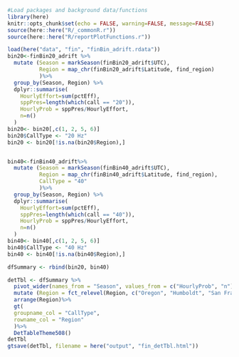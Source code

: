 
```r
#Load packages and background data/functions
library(here)
knitr::opts_chunk$set(echo = FALSE, warning=FALSE, message=FALSE)
source(here::here("R/_commonR.r"))
source(here::here("R/reportPlotFunctions.r"))
```

```r
load(here("data", "fin", "finBin_adrift.rdata"))
bin20<-finBin20_adrift %>%
  mutate (Season = markSeason(finBin20_adrift$UTC),
          Region = map_chr(finBin20_adrift$Latitude, find_region)
          )%>%
  group_by(Season, Region) %>%
  dplyr::summarise(
    HourlyEffort=sum(pctEff),
    sppPres=length(which(call == "20")),
    HourlyProb = sppPres/HourlyEffort,
    n=n()
  )
bin20<- bin20[,c(1, 2, 5, 6)]
bin20$CallType <- "20 Hz"
bin20 <- bin20[!is.na(bin20$Region),]


bin40<-finBin40_adrift%>%
  mutate (Season = markSeason(finBin40_adrift$UTC),
          Region = map_chr(finBin40_adrift$Latitude, find_region),
          CallType = "40"
          )%>%
  group_by(Season, Region) %>%
  dplyr::summarise(
    HourlyEffort=sum(pctEff),
    sppPres=length(which(call == "40")),
    HourlyProb = sppPres/HourlyEffort,
    n=n()
  )
bin40<- bin40[,c(1, 2, 5, 6)]
bin40$CallType <- "40 Hz"
bin40 <- bin40[!is.na(bin40$Region),]

dfSummary <- rbind(bin20, bin40)

detTbl <- dfSummary %>%
  pivot_wider(names_from = "Season", values_from = c("HourlyProb", "n"))%>%
  mutate (Region = fct_relevel(Region, c("Oregon", "Humboldt", "San Francisco", "Morro Bay")))%>%
  arrange(Region)%>%
  gt(
  groupname_col = "CallType",
  rowname_col = "Region"
  )%>%
  DetTableTheme508()
detTbl
gtsave(detTbl, filename = here("output", "fin_detTbl.html"))
```
